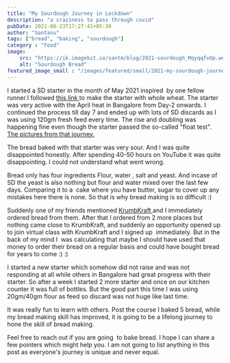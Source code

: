 ```yaml
---
title: "My Sourdough Journey in Lockdown"
description: "a craziness to pass through covid"
pubDate: 2021-06-23T17:27:41+05:30
author: "Santanu"
tags: ["bread", "baking", "sourdough"]
category : "Food"
image: 
    src: "https://ik.imagekit.io/santm/blog/2021-sourdough_MqyqqfxOp.webp?updatedAt=1687253453614"
    alt: "Sourdough Bread"
featured_image_small : "/images/featured/small/2021-my-sourdough-journey-in-lockdown.jpg"
---
```

I started a SD starter in the month of May 2021 inspired  by one fellow runner.I followed [this link ](https://www.feastingathome.com/sourdough-starter/)to make the starter with whole wheat. The starter was very active with the April heat in Bangalore from Day-2 onwards. I continued the process till day 7 and ended up with lots of SD discards as I was using 120gm fresh feed every time. The rise and doubling was happening fine even though the starter passed the so-called "float test". [The pictures from that journey.](https://photos.app.goo.gl/3QHMr2yVghGhS9Na6)

The bread baked with that starter was very sour. And I was quite disappointed honestly. After spending 40-50 hours on YouTube it was quite disappointing. I could not understand what went wrong.

Bread only has four ingredients Flour, water , salt and yeast. And incase of SD the yeast is also nothing but flour and water mixed over the last few days. Comparing it to a  cake where you have butter, sugar to cover up any mistakes here there is none. So that is why bread making is so difficult :)

Suddenly one of my friends mentioned [KrumbKraft ](https://krumbkraft.in/)and I immediately ordered bread from them. After that I ordered from 2 more places but nothing came close to KrumbKraft, and suddenly an opportunity opened up to join virtual class with KrumbKraft and I signed up  immediately. But in the back of my mind I  was calculating that maybe I should have used that money to order their bread on a regular basis and could have bought bread for years to come :) :)

I started a new starter which somehow did not raise and was not responding at all while others in Bangalore had great progress with their starter. So after a week I started 2 more starter and once on our kitchen counter it was full of bottles. But the good part this time I was using 20gm/40gm flour as feed so discard was not huge like last time.

It was really fun to learn with others. Post the course I baked 5 bread, while my bread making skill has improved, it is going to be a lifelong journey to hone the skill of bread making.

Feel free to reach out if you are going  to bake bread. I hope I can share a few pointers which might help you. I am not going to list anything in this post as everyone's journey is unique and never equal.

